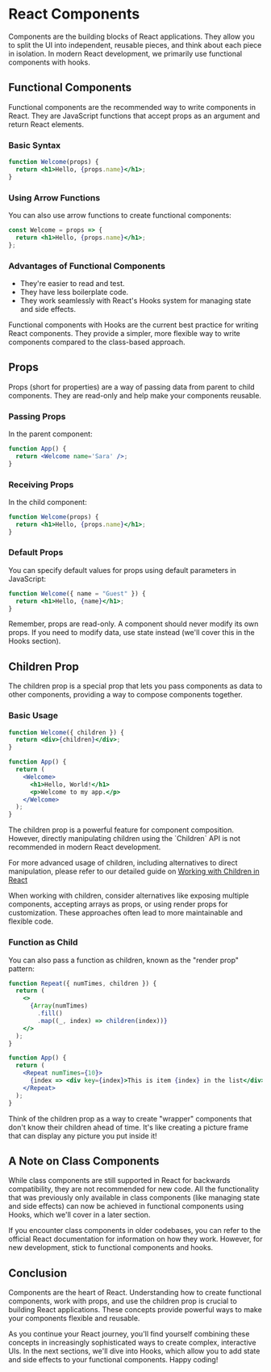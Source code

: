 
# React Components

Components are the building blocks of React applications. They allow you to split the UI into independent, reusable pieces, and think about each piece in isolation. In modern React development, we primarily use functional components with hooks.

## Functional Components

Functional components are the recommended way to write components in React. They are JavaScript functions that accept props as an argument and return React elements.

### Basic Syntax

```jsx
function Welcome(props) {
  return <h1>Hello, {props.name}</h1>;
}
```

### Using Arrow Functions

You can also use arrow functions to create functional components:

```jsx
const Welcome = props => {
  return <h1>Hello, {props.name}</h1>;
};
```

### Advantages of Functional Components

- They're easier to read and test.
- They have less boilerplate code.
- They work seamlessly with React's Hooks system for managing state and side effects.

<Callout emoji='💡'>
  Functional components with Hooks are the current best practice for writing
  React components. They provide a simpler, more flexible way to write
  components compared to the class-based approach.
</Callout>

## Props

Props (short for properties) are a way of passing data from parent to child components. They are read-only and help make your components reusable.

### Passing Props

In the parent component:

```jsx
function App() {
  return <Welcome name='Sara' />;
}
```

### Receiving Props

In the child component:

```jsx
function Welcome(props) {
  return <h1>Hello, {props.name}</h1>;
}
```

### Default Props

You can specify default values for props using default parameters in JavaScript:

```jsx
function Welcome({ name = "Guest" }) {
  return <h1>Hello, {name}</h1>;
}
```

<Callout emoji='🔑'>
  Remember, props are read-only. A component should never modify its own props.
  If you need to modify data, use state instead (we'll cover this in the Hooks
  section).
</Callout>

## Children Prop

The children prop is a special prop that lets you pass components as data to other components, providing a way to compose components together.

### Basic Usage

```jsx
function Welcome({ children }) {
  return <div>{children}</div>;
}

function App() {
  return (
    <Welcome>
      <h1>Hello, World!</h1>
      <p>Welcome to my app.</p>
    </Welcome>
  );
}
```

<Callout emoji='💡'>
  The children prop is a powerful feature for component composition. However,
  directly manipulating children using the `Children` API is not recommended in
  modern React development.
</Callout>

For more advanced usage of children, including alternatives to direct manipulation, please refer to our detailed guide on [Working with Children in React](/react/children)

<Callout emoji='🚀'>
  When working with children, consider alternatives like exposing multiple
  components, accepting arrays as props, or using render props for
  customization. These approaches often lead to more maintainable and flexible
  code.
</Callout>

### Function as Child

You can also pass a function as children, known as the "render prop" pattern:

```jsx
function Repeat({ numTimes, children }) {
  return (
    <>
      {Array(numTimes)
        .fill()
        .map((_, index) => children(index))}
    </>
  );
}

function App() {
  return (
    <Repeat numTimes={10}>
      {index => <div key={index}>This is item {index} in the list</div>}
    </Repeat>
  );
}
```

<Callout emoji='🧩'>
  Think of the children prop as a way to create "wrapper" components that don't
  know their children ahead of time. It's like creating a picture frame that can
  display any picture you put inside it!
</Callout>

## A Note on Class Components

While class components are still supported in React for backwards compatibility, they are not recommended for new code. All the functionality that was previously only available in class components (like managing state and side effects) can now be achieved in functional components using Hooks, which we'll cover in a later section.

If you encounter class components in older codebases, you can refer to the official React documentation for information on how they work. However, for new development, stick to functional components and hooks.

## Conclusion

Components are the heart of React. Understanding how to create functional components, work with props, and use the children prop is crucial to building React applications. These concepts provide powerful ways to make your components flexible and reusable.

As you continue your React journey, you'll find yourself combining these concepts in increasingly sophisticated ways to create complex, interactive UIs. In the next sections, we'll dive into Hooks, which allow you to add state and side effects to your functional components. Happy coding!
